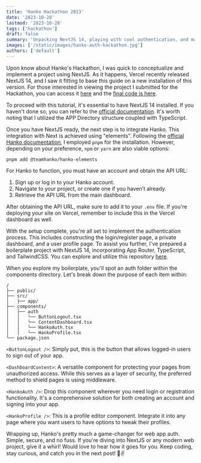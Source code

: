 ```yaml
---
title: 'Hanko Hackathon 2023'
date: '2023-10-28'
lastmod: '2023-10-28'
tags: ['hackathon']
draft: false
summary: 'Unpacking NextJS 14, playing with cool authentication, and making setup a breeze! Hanko Hackathon 2023'
images: ['/static/images/hanko-auth-hackathon.jpg']
authors: ['default']
---
```


Upon know about Hanko's Hackathon, I was quick to conceptualize and implement a project using NextJS.
As it happens, Vercel recently released NextJS 14, and I saw it fitting to base this guide on a new installation of this version. For those interested in viewing the project I submitted for the Hackathon, you can access it [here](https://hanko-hackathon.vercel.app/) and the [final code is here](https://github.com/johanguse/hanko_hackathon).

To proceed with this tutorial, it's essential to have NextJS 14 installed. If you haven't done so, you can refer to the [official documentation](https://nextjs.org/docs/getting-started/installation). It's worth noting that I utilized the APP Directory structure coupled with TypeScript.

Once you have NextJS ready, the next step is to integrate Hanko. This integration with Next is achieved using "elements". Following the [official Hanko documentation](https://docs.hanko.io/quickstarts/fullstack/next), I employed `pnpm` for the installation. However, depending on your preference, `npm` or `yarn` are also viable options:

```
pnpm add @teamhanko/hanko-elements
```

For Hanko to function, you must have an account and obtain the API URL:

1. Sign up or log in to your Hanko account.
2. Navigate to your project, or create one if you haven’t already.
3. Retrieve the API URL from the main dashboard.

After obtaining the API URL, make sure to add it to your `.env` file. If you're deploying your site on Vercel, remember to include this in the Vercel dashboard as well.

With the setup complete, you're all set to implement the authentication process. This includes constructing the login/register page, a private dashboard, and a user profile page. To assist you further, I've prepared a boilerplate project with NextJS 14, incorporating App Router, TypeScript, and TailwindCSS. You can explore and utilize this repository [here](https://github.com/johanguse/nextjs14-hanko-auth).

When you explore my boilerplate, you'll spot an auth folder within the components directory. Let's break down the purpose of each item within:

```
/
├── public/
├── src/
│   ├── app/
├── components/
│   ├── auth
│   │   └── ButtonLogout.tsx
│   │   └── ContentDashboard.tsx
│   │   └── HankoAuth.tsx
│   │   └── HankoProfile.tsx
└── package.json
```

`<ButtonLogout />`: Simply put, this is the button that allows logged-in users to sign out of your
app.

`<DashboardContent>`: A versatile component for protecting your pages from unauthorized access. While this serves as a layer of security, the preferred method to shield pages is using middleware.

`<HankoAuth />`: Drop this component wherever you need login or registration functionality. It's a
comprehensive solution for both creating an account and signing into your app.

`<HankoProfile />`: This is a profile editor component. Integrate it into any page where you want
users to have options to tweak their profiles.

Wrapping up, Hanko's pretty much a game-changer for web app auth. Simple, secure, and no fuss. If you're diving into NextJS or any modern web project, give it a whirl! Would love to hear how it goes for you. Keep coding, stay curious, and catch you in the next post! 🚀✌️
